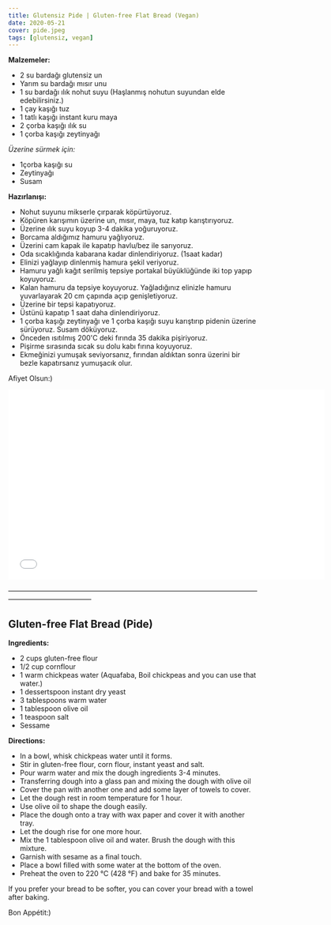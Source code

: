 ```yaml
---
title: Glutensiz Pide | Gluten-free Flat Bread (Vegan)
date: 2020-05-21
cover: pide.jpeg
tags: [glutensiz, vegan]
---
```


**Malzemeler:**

- 2 su bardağı glutensiz un
- Yarım su bardağı mısır unu
- 1 su bardağı ılık nohut suyu (Haşlanmış nohutun suyundan elde edebilirsiniz.)
- 1 çay kaşığı tuz
- 1 tatlı kaşığı instant kuru maya
- 2 çorba kaşığı ılık su
- 1 çorba kaşığı zeytinyağı

*Üzerine sürmek için:*

- 1çorba kaşığı su
- Zeytinyağı
- Susam

**Hazırlanışı:**

- Nohut suyunu mikserle çırparak köpürtüyoruz.
- Köpüren karışımın üzerine un, mısır, maya, tuz katıp karıştırıyoruz.
- Üzerine ılık suyu koyup 3-4 dakika yoğuruyoruz.
- Borcama aldığımız hamuru yağlıyoruz.
- Üzerini cam kapak ile kapatıp havlu/bez ile sarıyoruz.
- Oda sıcaklığında kabarana kadar dinlendiriyoruz. (1saat kadar)
- Elinizi yağlayıp dinlenmiş hamura şekil veriyoruz.
- Hamuru yağlı kağıt serilmiş tepsiye portakal büyüklüğünde iki top yapıp koyuyoruz.
- Kalan hamuru da tepsiye koyuyoruz. Yağladığınız elinizle hamuru yuvarlayarak 20 cm çapında açıp genişletiyoruz.
- Üzerine bir tepsi kapatıyoruz.
- Üstünü kapatıp 1 saat daha dinlendiriyoruz.
- 1 çorba kaşığı zeytinyağı ve 1 çorba kaşığı suyu karıştırıp pidenin üzerine sürüyoruz. Susam döküyoruz.
- Önceden ısıtılmış 200'C deki fırında 35 dakika pişiriyoruz.
- Pişirme sırasında sıcak su dolu kabı fırına koyuyoruz.
- Ekmeğinizi yumuşak seviyorsanız, fırından aldıktan sonra üzerini bir bezle kapatırsanız yumuşacık olur.

Afiyet Olsun:)


<p>
<iframe
    width="640"
    height="385"
    src="//www.youtube.com/embed/Sbn80nOewtw"
    frameborder="0"
    allowfullscreen>
</iframe>

</p>


————————————————————————————————————————————————

## Gluten-free Flat Bread (Pide)

**Ingredients:**

- 2 cups gluten-free flour
- 1/2 cup cornflour
- 1 warm chickpeas water (Aquafaba, Boil chickpeas and you can use that water.)
- 1 dessertspoon instant dry yeast
- 3 tablespoons warm water
- 1 tablespoon olive oil
- 1 teaspoon salt
- Sessame

**Directions:**

- In a bowl, whisk chickpeas water until it forms.
- Stir in gluten-free flour, corn flour, instant yeast and salt.
- Pour warm water and mix the dough ingredients 3-4 minutes.
- Transferring dough into a glass pan and mixing the dough with olive oil
- Cover the pan with another one and add some layer of towels to cover.
- Let the dough rest in room temperature for 1 hour.
- Use olive oil to shape the dough easily.
- Place the dough onto a tray with wax paper and cover it with another tray.
- Let the dough rise for one more hour.
- Mix the 1 tablespoon olive oil and water. Brush the dough with this mixture.
- Garnish with sesame as a final touch.
- Place a bowl filled with some water at the bottom of the oven.
- Preheat the oven to 220 °C (428 °F) and bake for 35 minutes.

If you prefer your bread to be softer, you can cover your bread with a towel after baking.


Bon Appétit:)

